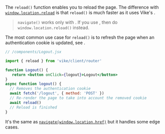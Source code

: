
The `reload()` function enables you to reload the page. The difference with [`window.location.reload`](https://developer.mozilla.org/en-US/docs/Web/API/Location/reload) is that `reload()` is much faster as it uses Vike's <Link text="Client Router" href="/client-routing" />.

> `navigate()` works only with <Link text="Client Routing" href="/client-routing" />. If you use <Link text="Server Routing" href="/server-routing" />, then do `window.location.reload()` instead.

The most common use case for `reload()` is to refresh the page when an authentication cookie is updated, see <Link href="/auth" />.

```jsx
// /components/Logout.jsx

import { reload } from 'vike/client/router'

function Logout() {
   return <button onClick={logout}>Logout</button>
}
async function logout() {
  // Removes the authentication cookie
  await fetch('/logout', { method: 'POST' })
  // Re-render the page to take into account the removed cookie
  await reload()
  // Reload is finished
}
```

It's the same as [`navigate(window.location.href)`](/navigate) but it handles some edge cases.
